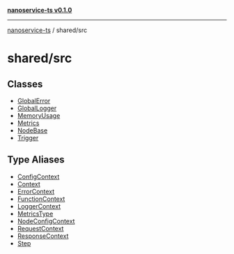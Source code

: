 [**nanoservice-ts v0.1.0**](/docs/ref/README)

***

[nanoservice-ts](/docs/ref/README) / shared/src

# shared/src

## Classes

- [GlobalError](/docs/ref/shared/src/classes/GlobalError)
- [GlobalLogger](/docs/ref/shared/src/classes/GlobalLogger)
- [MemoryUsage](/docs/ref/shared/src/classes/MemoryUsage)
- [Metrics](/docs/ref/shared/src/classes/Metrics)
- [NodeBase](/docs/ref/shared/src/classes/NodeBase)
- [Trigger](/docs/ref/shared/src/classes/Trigger)

## Type Aliases

- [ConfigContext](/docs/ref/shared/src/type-aliases/ConfigContext)
- [Context](/docs/ref/shared/src/type-aliases/Context)
- [ErrorContext](/docs/ref/shared/src/type-aliases/ErrorContext)
- [FunctionContext](/docs/ref/shared/src/type-aliases/FunctionContext)
- [LoggerContext](/docs/ref/shared/src/type-aliases/LoggerContext)
- [MetricsType](/docs/ref/shared/src/type-aliases/MetricsType)
- [NodeConfigContext](/docs/ref/shared/src/type-aliases/NodeConfigContext)
- [RequestContext](/docs/ref/shared/src/type-aliases/RequestContext)
- [ResponseContext](/docs/ref/shared/src/type-aliases/ResponseContext)
- [Step](/docs/ref/shared/src/type-aliases/Step)
